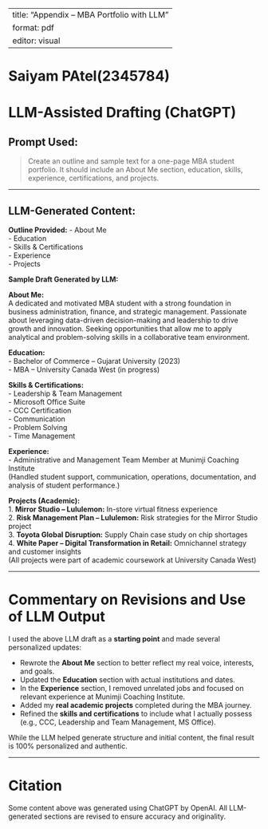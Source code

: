 
---
title: "Appendix – MBA Portfolio with LLM"
format: pdf
editor: visual
---

# Saiyam PAtel(2345784)


# LLM-Assisted Drafting (ChatGPT)

## Prompt Used:
> Create an outline and sample text for a one-page MBA student portfolio. It should include an About Me section, education, skills, experience, certifications, and projects.

---

## LLM-Generated Content:

**Outline Provided:**
- About Me  
- Education  
- Skills & Certifications  
- Experience  
- Projects  

**Sample Draft Generated by LLM:**

**About Me:**  
A dedicated and motivated MBA student with a strong foundation in business administration, finance, and strategic management. Passionate about leveraging data-driven decision-making and leadership to drive growth and innovation. Seeking opportunities that allow me to apply analytical and problem-solving skills in a collaborative team environment.

**Education:**  
- Bachelor of Commerce – Gujarat University (2023)  
- MBA – University Canada West (in progress)

**Skills & Certifications:**  
- Leadership & Team Management  
- Microsoft Office Suite  
- CCC Certification  
- Communication  
- Problem Solving  
- Time Management  

**Experience:**  
- Administrative and Management Team Member at Munimji Coaching Institute  
(Handled student support, communication, operations, documentation, and analysis of student performance.)

**Projects (Academic):**  
1. **Mirror Studio – Lululemon:** In-store virtual fitness experience  
2. **Risk Management Plan – Lululemon:** Risk strategies for the Mirror Studio project  
3. **Toyota Global Disruption:** Supply Chain case study on chip shortages  
4. **White Paper – Digital Transformation in Retail:** Omnichannel strategy and customer insights  
(All projects were part of academic coursework at University Canada West)

---

# Commentary on Revisions and Use of LLM Output

I used the above LLM draft as a **starting point** and made several personalized updates:

- Rewrote the **About Me** section to better reflect my real voice, interests, and goals.
- Updated the **Education** section with actual institutions and dates.
- In the **Experience** section, I removed unrelated jobs and focused on relevant experience at Munimji Coaching Institute.
- Added my **real academic projects** completed during the MBA journey.
- Refined the **skills and certifications** to include what I actually possess (e.g., CCC, Leadership and Team Management, MS Office).

While the LLM helped generate structure and initial content, the final result is 100% personalized and authentic.

---

# Citation

Some content above was generated using ChatGPT by OpenAI. All LLM-generated sections are revised to ensure accuracy and originality.
